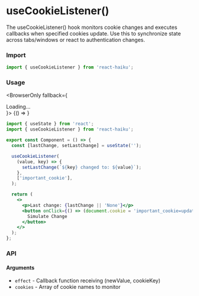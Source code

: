 # useCookieListener()

The useCookieListener() hook monitors cookie changes and executes callbacks when specified cookies update. Use this to synchronize state across tabs/windows or react to authentication changes.

### Import

```jsx
import { useCookieListener } from 'react-haiku';
```

### Usage


<BrowserOnly fallback={<div>Loading...</div>}>
  {() => <UseCookieListenerDemo />}
</BrowserOnly>

```jsx
import { useState } from 'react';
import { useCookieListener } from 'react-haiku';

export const Component = () => {
  const [lastChange, setLastChange] = useState('');

  useCookieListener(
    (value, key) => {
      setLastChange(`${key} changed to: ${value}`);
    },
    ['important_cookie'],
  );

  return (
    <>
      <p>Last change: {lastChange || 'None'}</p>
      <button onClick={() => (document.cookie = 'important_cookie=updated')}>
        Simulate Change
      </button>
    </>
  );
};
```

### API

#### Arguments

- `effect` - Callback function receiving (newValue, cookieKey)
- `cookies` - Array of cookie names to monitor
